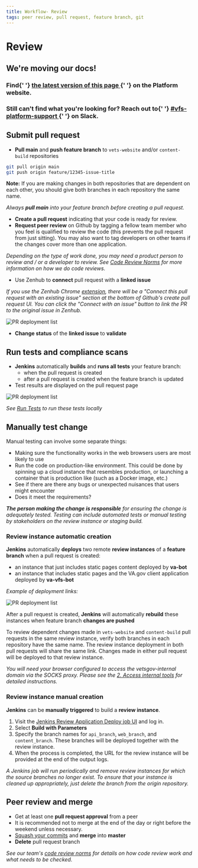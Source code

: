 ```yaml
---
title: Workflow- Review
tags: peer review, pull request, feature branch, git
---
```


# Review

<div class="deprecation-message">
  <h2>We're moving our docs!</h2>
  <h3>
    Find{' '}
    <a href="https://depo-platform-documentation.scrollhelp.site/developer-docs/Frontend-workflow:-Review.1845919891.html">
      the latest version of this page
    </a>{' '}
    on the Platform website.
  </h3>
  <h3>
    Still can't find what you're looking for? Reach out to{' '}
    <a href="https://dsva.slack.com/archives/CBU0KDSB1">
      #vfs-platform-support
    </a>{' '}
    on Slack.
  </h3>
</div>

## Submit pull request

- **Pull main** and **push feature branch** to `vets-website` and/or `content-build` repositories

```bash
git pull origin main
git push origin feature/12345-issue-title
```

**Note:** If you are making changes in both repositories that are dependent on each other, you should give both branches in each repository the same name.

_Always **pull main** into your feature branch before creating a pull request._

- **Create a pull request** indicating that your code is ready for review.
- **Request peer review** on Github by tagging a fellow team member who you feel is qualified to review the code (this prevents the pull request from just sitting). You may also want to tag developers on other teams if the changes cover more than one application.

_Depending on the type of work done, you may need a product person to review and / or a developer to review. See [Code Review Norms](https://github.com/department-of-veterans-affairs/vets.gov-team/blob/master/Work%20Practices/Engineering/Code%20Review%20Norms.md) for more information on how we do code reviews._

- Use Zenhub to **connect** pull request with a **linked issue**

_If you use the Zenhub Chrome [extension](https://chrome.google.com/webstore/detail/zenhub-for-github/ogcgkffhplmphkaahpmffcafajaocjbd), there will be a "Connect this pull request with an existing issue" section at the bottom of Github's create pull request UI. You can click the "Connect with an issue" button to link the PR to the original issue in Zenhub._

![PR deployment list](../../../images/reviewing-feature-branches/connect-issue.png)

- **Change status** of the **linked issue** to **validate**

## Run tests and compliance scans

- **Jenkins** automatically **builds** and **runs all tests** your feature branch:
  - when the pull request is created
  - after a pull request is created when the feature branch is updated
- Test results are displayed on the pull request page

![PR deployment list](../../../images/reviewing-feature-branches/test-results.png)

_See [Run Tests](/getting-started/common-tasks/test) to run these tests locally_

## Manually test change

Manual testing can involve some separate things:

- Making sure the functionality works in the web browsers users are most likely to use
- Run the code on production-like environment. This could be done by spinning up a cloud instance that resembles production, or launching a container that is production like (such as a Docker image, etc.)
- See if there are there any bugs or unexpected nuisances that users might encounter
- Does it meet the requirements?

_**The person making the change is responsible** for ensuring the change is adequately tested. Testing can include automated tests or manual testing by stakeholders on the review instance or staging build._

### Review instance automatic creation

**Jenkins** automatically **deploys** two remote **review instances** of a **feature branch** when a pull request is created:

- an instance that just includes static pages content deployed by **va-bot**
- an instance that includes static pages and the VA.gov client application deployed by **va-vfs-bot**

_Example of deployment links:_

![PR deployment list](../../../images/reviewing-feature-branches/PR-deployment-list.png)

After a pull request is created, **Jenkins** will automatically **rebuild** these instances when feature branch **changes are pushed**

To review dependent changes made in `vets-website` and `content-build` pull requests in the same review instance, verify both branches in each repository have the same name. The review instance deployment in both pull requests will share the same link. Changes made in either pull request will be deployed to that review instance.

_You will need your browser configured to access the vetsgov-internal domain via the SOCKS proxy. Please see the [2. Access internal tools](/getting-started/internal-tools) for detailed instructions._

### Review instance manual creation

**Jenkins** can be **manually triggered** to build a **review instance**.

1. Visit the [Jenkins Review Application Deploy job UI](http://jenkins.vfs.va.gov/job/deploys/job/vets-review-instance-deploy/) and log in.
1. Select **Build with Parameters**
1. Specify the branch names for `api_branch`, `web_branch`, and `content_branch`. These branches will be deployed together with the review instance.
1. When the process is completed, the URL for the review instance will be provided at the end of the output logs.

_A Jenkins job will run periodically and remove review instances for which the source branches no longer exist. To ensure that your instance is cleaned up appropriately, just delete the branch from the origin repository._

## Peer review and merge

- Get at least one **pull request approval** from a peer
- It is recommended not to merge at the end of the day or right before the weekend unless necessary.
- [Squash your commits](https://github.blog/2016-04-01-squash-your-commits/) and **merge** into **master**
- **Delete** pull request branch

_See our team's [code review norms](https://github.com/department-of-veterans-affairs/va.gov-team/blob/master/platform/engineering/code_review_guidelines.md) for details on how code review work and what needs to be checked._
